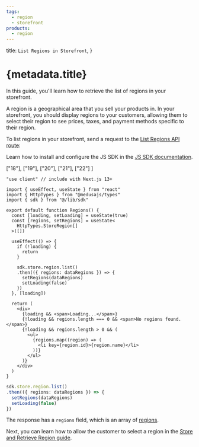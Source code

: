 ```yaml
---
tags:
  - region
  - storefront
products:
  - region
---
```



  title: `List Regions in Storefront`,
}

# {metadata.title}

In this guide, you'll learn how to retrieve the list of regions in your storefront.

<Note title="Good to know">

A region is a geographical area that you sell your products in. In your storefront, you should display regions to your customers, allowing them to select their region to see prices, taxes, and payment methods specific to their region.

</Note>

To list regions in your storefront, send a request to the [List Regions API route](!api!/store#regions_getregions):

<Note title="Tip">

Learn how to install and configure the JS SDK in the [JS SDK documentation](../../../js-sdk/page.mdx).

</Note>

<CodeTabs group="store-request">
  <CodeTab label="React" value="react">

  ["18"], ["19"], ["20"], ["21"], ["22"]
]

  ```tsx highlights={highlights}
  "use client" // include with Next.js 13+

  import { useEffect, useState } from "react"
  import { HttpTypes } from "@medusajs/types"
  import { sdk } from "@/lib/sdk"

  export default function Regions() {
    const [loading, setLoading] = useState(true)
    const [regions, setRegions] = useState<
      HttpTypes.StoreRegion[]
    >([])

    useEffect(() => {
      if (!loading) {
        return 
      }

      sdk.store.region.list()
      .then(({ regions: dataRegions }) => {
        setRegions(dataRegions)
        setLoading(false)
      })
    }, [loading])

    return (
      <div>
        {loading && <span>Loading...</span>}
        {!loading && regions.length === 0 && <span>No regions found.</span>}
        {!loading && regions.length > 0 && (
          <ul>
            {regions.map((region) => (
              <li key={region.id}>{region.name}</li>
            ))}
          </ul>
        )}
      </div>
    )
  }
  ```

  </CodeTab>
  <CodeTab label="JS SDK" value="js-sdk">

  ```ts
  sdk.store.region.list()
  .then(({ regions: dataRegions }) => {
    setRegions(dataRegions)
    setLoading(false)
  })
  ```

  </CodeTab>
</CodeTabs>

The response has a `regions` field, which is an array of [regions](!api!/store#regions_region_schema).

Next, you can learn how to allow the customer to select a region in the [Store and Retrieve Region guide](../store-retrieve-region/page.mdx).
